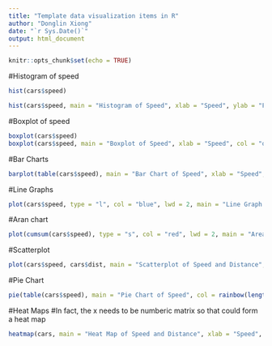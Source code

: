 ```yaml
---
title: "Template data visualization items in R"
author: "Donglin Xiong"
date: "`r Sys.Date()`"
output: html_document
---
```


```r
knitr::opts_chunk$set(echo = TRUE)
```


#Histogram of speed
```r

hist(cars$speed)

hist(cars$speed, main = "Histogram of Speed", xlab = "Speed", ylab = "Frequency", col = "lightblue", border = "black")

```

#Boxplot of speed
```r
boxplot(cars$speed)
boxplot(cars$speed, main = "Boxplot of Speed", xlab = "Speed", col = "orange", border = "black")
```

#Bar Charts

```r
barplot(table(cars$speed), main = "Bar Chart of Speed", xlab = "Speed", ylab = "Frequency", col = "lightgreen", border = "black")

```

#Line Graphs
```r
plot(cars$speed, type = "l", col = "blue", lwd = 2, main = "Line Graph of Speed", xlab = "Time", ylab = "Speed")
```
#Aran chart

```r
plot(cumsum(cars$speed), type = "s", col = "red", lwd = 2, main = "Area Chart of Speed", xlab = "Time", ylab = "Cumulative Speed")


```
#Scatterplot

```r
plot(cars$speed, cars$dist, main = "Scatterplot of Speed and Distance", xlab = "Speed", ylab = "Distance", col = "purple", pch = 19)
```
#Pie Chart

```r
pie(table(cars$speed), main = "Pie Chart of Speed", col = rainbow(length(table(cars$speed))), labels = paste(names(table(cars$speed)), ":", table(cars$speed)), cex = 0.8)


```
#Heat Maps
#In fact, the x needs to be numberic matrix so that could form a heat map
```r
heatmap(cars, main = "Heat Map of Speed and Distance", xlab = "Speed", ylab = "Distance", col = heat.colors(12), scale = "column", margins = c(5,10))

```
